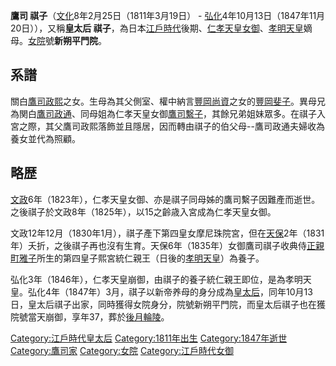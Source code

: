 {{改善來源|2009年8月}}

'''鷹司 祺子'''（[[文化_(年號)|文化]]8年2月25日（1811年3月19日） - [[弘化|弘化]]4年10月13日（1847年11月20日）），又稱'''皇太后 祺子'''，為日本[[江戶時代|江戶時代]]後期、[[仁孝天皇|仁孝天皇]][[女御|女御]]、[[孝明天皇|孝明天皇]]嫡母。[[女院|女院]]號'''新朔平門院'''。

== 系譜 ==
關白[[鷹司政熙|鷹司政熙]]之女。生母為其父側室、權中納言[[豐岡尚資|豐岡尚資]]之女的[[豐岡斐子|豐岡斐子]]。異母兄為関白[[鷹司政通|鷹司政通]]、同母姐為仁孝天皇女御[[鷹司繫子|鷹司繫子]]，其餘兄弟姐妹眾多。在祺子入宮之際，其父鷹司政熙落飾並且隱居，因而轉由祺子的伯父母--鷹司政通夫婦收為養女並代為照顧。

== 略歴 ==
[[文政|文政]]6年（1823年），仁孝天皇女御、亦是祺子同母姊的鷹司繫子因難產而逝世。之後祺子於文政8年（1825年），以15之齡歳入宮成為仁孝天皇女御。

文政12年12月（1830年1月），祺子產下第四皇女摩尼珠院宮，但在[[天保_(日本)|天保]]2年（1831年）夭折，之後祺子再也沒有生育。天保6年（1835年）女御鷹司祺子收典侍[[正親町雅子|正親町雅子]]所生的第四皇子熙宮統仁親王（日後的[[孝明天皇|孝明天皇]]）為養子。

弘化3年（1846年），仁孝天皇崩御，由祺子的養子統仁親王即位，是為孝明天皇。弘化4年（1847年）3月，祺子以新帝养母的身分成為[[皇太后|皇太后]]，同年10月13日，皇太后祺子出家，同時獲得女院身分，院號新朔平門院，而皇太后祺子也在獲院號當天崩御，享年37，葬於[[後月輪陵|後月輪陵]]。


[[Category:江戶時代皇太后|Category:江戶時代皇太后]]
[[Category:1811年出生|Category:1811年出生]]
[[Category:1847年逝世|Category:1847年逝世]]
[[Category:鷹司家|Category:鷹司家]]
[[Category:女院|Category:女院]]
[[Category:江戶時代女御|Category:江戶時代女御]]